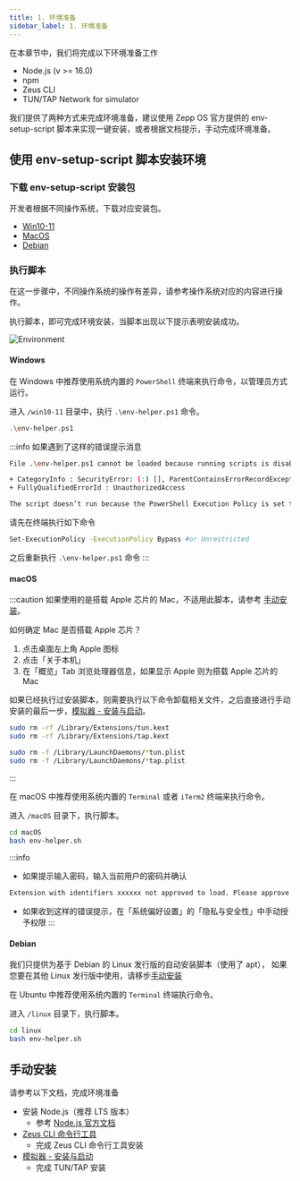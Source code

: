 ```yaml
---
title: 1. 环境准备
sidebar_label: 1. 环境准备
---
```


在本章节中，我们将完成以下环境准备工作

- Node.js (v >= 16.0)
- npm
- Zeus CLI
- TUN/TAP Network for simulator

我们提供了两种方式来完成环境准备，建议使用 Zepp OS 官方提供的 env-setup-script 脚本来实现一键安装，或者根据文档提示，手动完成环境准备。

## 使用 env-setup-script 脚本安装环境

### 下载 env-setup-script 安装包

开发者根据不同操作系统，下载对应安装包。

- [Win10-11](https://bundle-cdn.huami.com/other/20240227/win10-11.zip)
- [MacOS](https://bundle-cdn.huami.com/other/20240227/macos.zip)
- [Debian](https://bundle-cdn.huami.com/other/20240227/debian.zip)

<!-- 项目源码托管在 [Zepp Health Github env-setup-script](https://github.com/zepp-health/env-setup-script)。 -->

### 执行脚本

在这一步骤中，不同操作系统的操作有差异，请参考操作系统对应的内容进行操作。

执行脚本，即可完成环境安装，当脚本出现以下提示表明安装成功。

![Environment](/img/docs/quick-start/environment.png)

#### Windows

在 Windows 中推荐使用系统内置的 `PowerShell` 终端来执行命令，以管理员方式运行。

进入 `/win10-11` 目录中，执行 `.\env-helper.ps1` 命令。

```sh
.\env-helper.ps1
```

:::info
如果遇到了这样的错误提示消息

```sh
File .\env-helper.ps1 cannot be loaded because running scripts is disabled on this system. For more information, see about_Execution_Policies at http://go.microsoft.com/fwlink/?LinkID=135170.

+ CategoryInfo : SecurityError: (:) [], ParentContainsErrorRecordException
+ FullyQualifiedErrorId : UnauthorizedAccess

The script doesn’t run because the PowerShell Execution Policy is set to the default of Restricted.
```

请先在终端执行如下命令

```sh
Set-ExecutionPolicy -ExecutionPolicy Bypass #or Unrestricted
```

之后重新执行 `.\env-helper.ps1` 命令
:::

#### macOS

:::caution
如果使用的是搭载 Apple 芯片的 Mac，不适用此脚本，请参考 [手动安装](#手动安装)。

如何确定 Mac 是否搭载 Apple 芯片？

1. 点击桌面左上角 Apple 图标
2. 点击「关于本机」
3. 在「概览」Tab 浏览处理器信息，如果显示 Apple 则为搭载 Apple 芯片的 Mac

如果已经执行过安装脚本，则需要执行以下命令卸载相关文件，之后直接进行手动安装的最后一步，[模拟器 - 安装与启动](../tools/simulator/setup.md)。

```sh
sudo rm -rf /Library/Extensions/tun.kext
sudo rm -rf /Library/Extensions/tap.kext

sudo rm -f /Library/LaunchDaemons/*tun.plist
sudo rm -f /Library/LaunchDaemons/*tap.plist
```
:::

在 macOS 中推荐使用系统内置的 `Terminal` 或者 `iTerm2` 终端来执行命令。

进入 `/macOS` 目录下，执行脚本。

```sh
cd macOS
bash env-helper.sh
```

:::info
- 如果提示输入密码，输入当前用户的密码并确认

```sh
Extension with identifiers xxxxxx not approved to load. Please approve using System Preferences.
```
- 如果收到这样的错误提示，在「系统偏好设置」的「隐私与安全性」中手动授予权限
:::

#### Debian

我们只提供为基于 Debian 的 Linux 发行版的自动安装脚本（使用了 apt），
如果您要在其他 Linux 发行版中使用，请移步[手动安装](#手动安装)


在 Ubuntu 中推荐使用系统内置的 `Terminal` 终端执行命令。

进入 `/linux` 目录下，执行脚本。

```sh
cd linux
bash env-helper.sh
```

## 手动安装

请参考以下文档，完成环境准备

- 安装 Node.js（推荐 LTS 版本）
  - 参考 [Node.js 官方文档](https://nodejs.org/)
- [Zeus CLI 命令行工具](../tools/cli/index.md)
  - 完成 Zeus CLI 命令行工具安装
- [模拟器 - 安装与启动](../tools/simulator/setup.md)
  - 完成 TUN/TAP 安装
